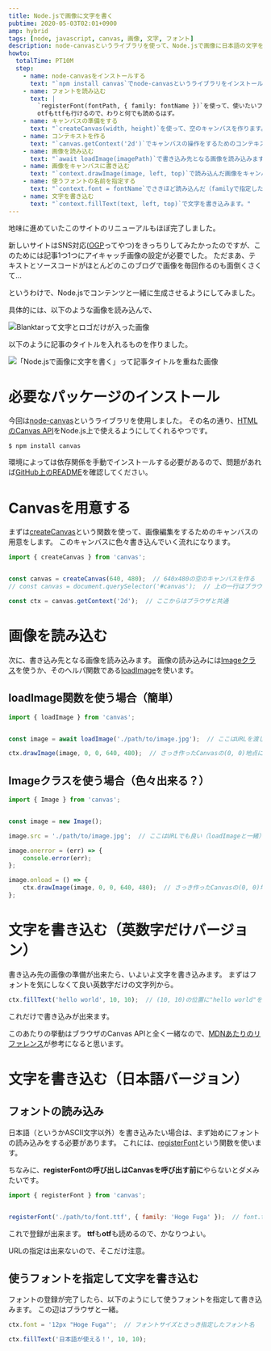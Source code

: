 ```yaml
---
title: Node.jsで画像に文字を書く
pubtime: 2020-05-03T02:01+0900
amp: hybrid
tags: [node, javascript, canvas, 画像, 文字, フォント]
description: node-canvasというライブラリを使って、Node.jsで画像に日本語の文字を書く方法です。ブラウザのcanvasと同じAPIが実装されてるので、canvasを使ったことがあるなら簡単に使えると思います。
howto:
  totalTime: PT10M
  step:
    - name: node-canvasをインストールする
      text: "`npm install canvas`でnode-canvasというライブラリをインストールします。"
    - name: フォントを読み込む
      text: |
        `registerFont(fontPath, { family: fontName })`を使って、使いたいフォントを読み込みます。
        otfもttfも行けるので、わりと何でも読めるはず。
    - name: キャンバスの準備をする
      text: "`createCanvas(width, height)`を使って、空のキャンバスを作ります。"
    - name: コンテキストを作る
      text: "`canvas.getContext('2d')`でキャンバスの操作をするためのコンテキストを作ります。"
    - name: 画像を読み込む
      text: "`await loadImage(imagePath)`で書き込み先となる画像を読み込みます"
    - name: 画像をキャンバスに書き込む
      text: "`context.drawImage(image, left, top)`で読み込んだ画像をキャンバスに書き込みます。"
    - name: 使うフォントの名前を指定する
      text: "`context.font = fontName`でさきほど読み込んだ（familyで指定した）フォントの名前を指定します。"
    - name: 文字を書き込む
      text: "`context.fillText(text, left, top)`で文字を書き込みます。"
---
```


地味に進めていたこのサイトのリニューアルもほぼ完了しました。

新しいサイトはSNS対応([OGP](https://ogp.me/)ってやつ)をきっちりしてみたかったのですが、このためには記事1つ1つにアイキャッチ画像の設定が必要でした。
ただまあ、テキストとソースコードがほとんどのこのブログで画像を毎回作るのも面倒くさくて…

というわけで、Node.jsでコンテンツと一緒に生成させるようにしてみました。

具体的には、以下のような画像を読み込んで、

![Blanktarって文字とロゴだけが入った画像](/blog/2020/05/eyecatch-base-image.svg "144x144")

以下のように記事のタイトルを入れるものを作りました。

![「Node.jsで画像に文字を書く」って記事タイトルを重ねた画像](/blog/2020/05/eyecatch-wrote-image.png "144x144")

# 必要なパッケージのインストール

今回は[node-canvas](https://www.npmjs.com/package/canvas)というライブラリを使用しました。
その名の通り、[HTMLのCanvas API](https://developer.mozilla.org/ja/docs/Web/API/Canvas_API)をNode.js上で使えるようにしてくれるやつです。

``` shell
$ npm install canvas
```

環境によっては依存関係を手動でインストールする必要があるので、問題があれば[GitHub上のREADME](https://github.com/Automattic/node-canvas/blob/master/Readme.md)を確認してください。


# Canvasを用意する

まずは[createCanvas](https://github.com/Automattic/node-canvas/blob/master/Readme.md#createcanvas)という関数を使って、画像編集をするためのキャンバスの用意をします。
このキャンバスに色々書き込んでいく流れになります。

``` javascript
import { createCanvas } from 'canvas';


const canvas = createCanvas(640, 480);  // 640x480の空のキャンバスを作る
// const canvas = document.querySelector('#canvas');  // 上の一行はブラウザの場合のコレに相当します

const ctx = canvas.getContext('2d');  // ここからはブラウザと共通
```


# 画像を読み込む

次に、書き込み先となる画像を読み込みます。
画像の読み込みには[Imageクラス](https://github.com/Automattic/node-canvas/blob/master/Readme.md#imagesrc)を使うか、そのヘルパ関数である[loadImage](https://github.com/Automattic/node-canvas/blob/master/Readme.md#loadimage)を使います。

## loadImage関数を使う場合（簡単）

``` javascript
import { loadImage } from 'canvas';


const image = await loadImage('./path/to/image.jpg');  // ここはURLを渡しても平気

ctx.drawImage(image, 0, 0, 640, 480);  // さっき作ったCanvasの(0, 0)地点に640x480のサイズで描画
```

## Imageクラスを使う場合（色々出来る？）

``` javascript
import { Image } from 'canvas';


const image = new Image();

image.src = './path/to/image.jpg';  // ここはURLでも良い（loadImageと一緒）

image.onerror = (err) => {
    console.error(err);
};

image.onload = () => {
    ctx.drawImage(image, 0, 0, 640, 480);  // さっき作ったCanvasの(0, 0)地点に640x480のサイズで描画
};
```


# 文字を書き込む（英数字だけバージョン）

書き込み先の画像の準備が出来たら、いよいよ文字を書き込みます。
まずはフォントを気にしなくて良い英数字だけの文字列から。

``` javascript
ctx.fillText('hello world', 10, 10);  // (10, 10)の位置に"hello world"を書き込む
```

これだけで書き込みが出来ます。

このあたりの挙動はブラウザのCanvas APIと全く一緒なので、[MDNあたりのリファレンス](https://developer.mozilla.org/ja/docs/Web/API/CanvasRenderingContext2D/fillText)が参考になると思います。


# 文字を書き込む（日本語バージョン）

## フォントの読み込み

日本語（というかASCII文字以外）を書き込みたい場合は、まず始めにフォントの読み込みをする必要があります。
これには、[registerFont](https://github.com/Automattic/node-canvas/blob/master/Readme.md#registerfont)という関数を使います。

ちなみに、**registerFontの呼び出しはCanvasを呼び出す前に**やらないとダメみたいです。

``` javascript
import { registerFont } from 'canvas';


registerFont('./path/to/font.ttf', { family: 'Hoge Fuga' });  // font.ttfを登録する。フォント名は適当
```

これで登録が出来ます。
**ttf**も**otf**も読めるので、かなりつよい。

URLの指定は出来ないので、そこだけ注意。

## 使うフォントを指定して文字を書き込む

フォントの登録が完了したら、以下のようにして使うフォントを指定して書き込みます。
この辺はブラウザと一緒。

``` javascript
ctx.font = '12px "Hoge Fuga"';  // フォントサイズとさっき指定したフォント名

ctx.fillText('日本語が使える！', 10, 10);
```
